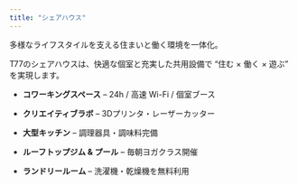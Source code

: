 ```yaml
---
title: "シェアハウス"
---
```


多様なライフスタイルを支える住まいと働く環境を一体化。  

T77のシェアハウスは、快適な個室と充実した共用設備で “住む × 働く × 遊ぶ” を実現します。

- **コワーキングスペース** – 24h / 高速 Wi-Fi / 個室ブース  

- **クリエイティブラボ** – 3Dプリンタ・レーザーカッター  

- **大型キッチン** – 調理器具・調味料完備  

- **ルーフトップジム & プール** – 毎朝ヨガクラス開催  

- **ランドリールーム** – 洗濯機・乾燥機を無料利用